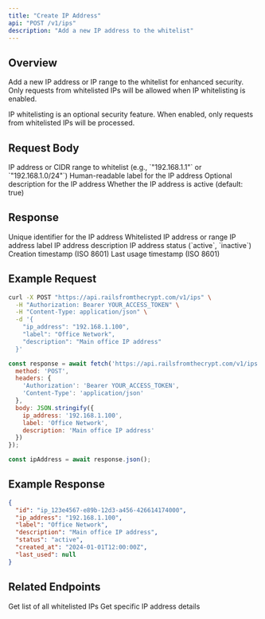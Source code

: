 ```yaml
---
title: "Create IP Address"
api: "POST /v1/ips"
description: "Add a new IP address to the whitelist"
---
```


## Overview

Add a new IP address or IP range to the whitelist for enhanced security. Only requests from whitelisted IPs will be allowed when IP whitelisting is enabled.

<Note>
IP whitelisting is an optional security feature. When enabled, only requests from whitelisted IPs will be processed.
</Note>

## Request Body

<ParamField body="ip_address" type="string" required>
  IP address or CIDR range to whitelist (e.g., `"192.168.1.1"` or `"192.168.1.0/24"`)
</ParamField>

<ParamField body="label" type="string" required>
  Human-readable label for the IP address
</ParamField>

<ParamField body="description" type="string">
  Optional description for the IP address
</ParamField>

<ParamField body="active" type="boolean">
  Whether the IP address is active (default: true)
</ParamField>

## Response

<ResponseField name="id" type="string">
  Unique identifier for the IP address
</ResponseField>

<ResponseField name="ip_address" type="string">
  Whitelisted IP address or range
</ResponseField>

<ResponseField name="label" type="string">
  IP address label
</ResponseField>

<ResponseField name="description" type="string">
  IP address description
</ResponseField>

<ResponseField name="status" type="string">
  IP address status (`active`, `inactive`)
</ResponseField>

<ResponseField name="created_at" type="string">
  Creation timestamp (ISO 8601)
</ResponseField>

<ResponseField name="last_used" type="string">
  Last usage timestamp (ISO 8601)
</ResponseField>

## Example Request

<CodeGroup>

```bash cURL
curl -X POST "https://api.railsfromthecrypt.com/v1/ips" \
  -H "Authorization: Bearer YOUR_ACCESS_TOKEN" \
  -H "Content-Type: application/json" \
  -d '{
    "ip_address": "192.168.1.100",
    "label": "Office Network",
    "description": "Main office IP address"
  }'
```

```javascript JavaScript
const response = await fetch('https://api.railsfromthecrypt.com/v1/ips', {
  method: 'POST',
  headers: {
    'Authorization': 'Bearer YOUR_ACCESS_TOKEN',
    'Content-Type': 'application/json'
  },
  body: JSON.stringify({
    ip_address: '192.168.1.100',
    label: 'Office Network',
    description: 'Main office IP address'
  })
});

const ipAddress = await response.json();
```

</CodeGroup>

## Example Response

<ResponseExample>

```json Success Response
{
  "id": "ip_123e4567-e89b-12d3-a456-426614174000",
  "ip_address": "192.168.1.100",
  "label": "Office Network",
  "description": "Main office IP address",
  "status": "active",
  "created_at": "2024-01-01T12:00:00Z",
  "last_used": null
}
```

</ResponseExample>

## Related Endpoints

<CardGroup cols={2}>
  <Card
    title="List IP Addresses"
    icon="list"
    href="/api/ips/list"
  >
    Get list of all whitelisted IPs
  </Card>
  <Card
    title="Get IP Address"
    icon="search"
    href="/api/ips/get"
  >
    Get specific IP address details
  </Card>
</CardGroup>


